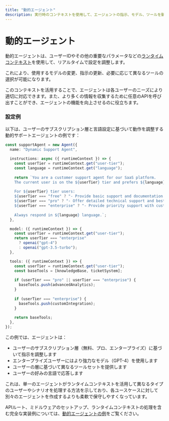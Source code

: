 ```yaml
---
title: "動的エージェント"
description: 実行時のコンテキストを使用して、エージェントの指示、モデル、ツールを動的に設定します。
---
```


# 動的エージェント

動的エージェントは、ユーザーIDやその他の重要なパラメータなどの[ランタイムコンテキスト](./runtime-variables)を使用して、リアルタイムで設定を調整します。

これにより、使用するモデルの変更、指示の更新、必要に応じて異なるツールの選択が可能になります。

このコンテキストを活用することで、エージェントは各ユーザーのニーズにより適切に対応できます。また、より多くの情報を収集するために任意のAPIを呼び出すことができ、エージェントの機能を向上させるのに役立ちます。

### 設定例

以下は、ユーザーのサブスクリプション層と言語設定に基づいて動作を調整する動的サポートエージェントの例です：

```typescript
const supportAgent = new Agent({
  name: "Dynamic Support Agent",
  
  instructions: async ({ runtimeContext }) => {
    const userTier = runtimeContext.get("user-tier");
    const language = runtimeContext.get("language");
    
    return `You are a customer support agent for our SaaS platform.
    The current user is on the ${userTier} tier and prefers ${language} language.
    
    For ${userTier} tier users:
    ${userTier === "free" ? "- Provide basic support and documentation links" : ""}
    ${userTier === "pro" ? "- Offer detailed technical support and best practices" : ""}
    ${userTier === "enterprise" ? "- Provide priority support with custom solutions" : ""}
    
    Always respond in ${language} language.`;
  },

  model: ({ runtimeContext }) => {
    const userTier = runtimeContext.get("user-tier");
    return userTier === "enterprise" 
      ? openai("gpt-4") 
      : openai("gpt-3.5-turbo");
  },

  tools: ({ runtimeContext }) => {
    const userTier = runtimeContext.get("user-tier");
    const baseTools = [knowledgeBase, ticketSystem];
    
    if (userTier === "pro" || userTier === "enterprise") {
      baseTools.push(advancedAnalytics);
    }
    
    if (userTier === "enterprise") {
      baseTools.push(customIntegration);
    }
    
    return baseTools;
  },
});
```

この例では、エージェントは：
- ユーザーのサブスクリプション層（無料、プロ、エンタープライズ）に基づいて指示を調整します
- エンタープライズユーザーにはより強力なモデル（GPT-4）を使用します
- ユーザーの層に基づいて異なるツールセットを提供します
- ユーザーの好みの言語で応答します

これは、単一のエージェントがランタイムコンテキストを活用して異なるタイプのユーザーやシナリオを処理する方法を示しており、各ユースケースに対して別々のエージェントを作成するよりも柔軟で保守しやすくなっています。

APIルート、ミドルウェアのセットアップ、ランタイムコンテキストの処理を含む完全な実装例については、[動的エージェントの例](/examples/agents/dynamic-agents)をご覧ください。

